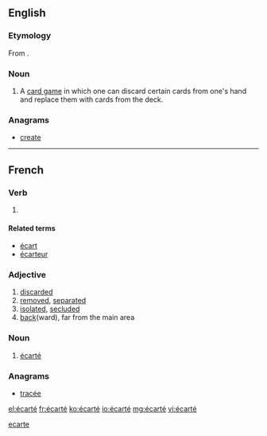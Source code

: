 ==English==

===Etymology===
From {{etyl|fr}} {{term|écarté|lang=fr}}.

===Noun===
{{en-noun}}

# A [[card game]] in which one can discard certain cards from one's hand and replace them with cards from the deck.

===Anagrams===
* [[create#English|create]]

[[Category:English terms spelled with É|ecarte]]
----

==French==

===Verb===
{{fr-past participle|sort=ecarte}}

# {{past participle of|écarter|lang=fr|sort=ecarte}}

====Related terms====
* [[écart]] {{m}}
* [[écarteur]] {{m}}

===Adjective===
{{fr-adj|sort=ecarte}}

# [[discarded]]
# [[removed]], [[separated]]
# [[isolated]], [[secluded]]
# [[back]](ward), far from the main area

===Noun===
{{fr-noun|m|sort=ecarte}}

# {{context|cards|lang=fr}} [[#English|écarté]]

===Anagrams===
* [[tracée#French|tracée]]

[[el:écarté]]
[[fr:écarté]]
[[ko:écarté]]
[[io:écarté]]
[[mg:écarté]]
[[vi:écarté]]